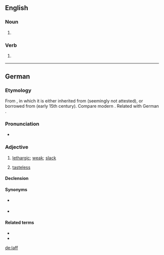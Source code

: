 ==English==

===Noun===
{{en-noun}}
# {{label|en|chiefly|humorous|or|for children}} {{alternative spelling of|laugh|lang=en}}

===Verb===
{{en-verb}}
# {{label|en|chiefly|humorous|or|for children}} {{alternative spelling of|laugh|lang=en}}

----

==German==

===Etymology===
From {{etyl|nds-de|de}}, in which it is either inherited from {{etyl|gml|de}} (seemingly not attested), or borrowed from {{etyl|dum|de}} {{m|dum|laf}} (early 15th century). Compare modern {{cog|nl|laf||cowardly}}. Related with German {{m|de|labberig||slack; not crisp}}.

===Pronunciation===
* {{IPA|/laf/|lang=de}}

===Adjective===
{{de-adjective|laffer|laffsten}}

# {{lb|de|regional|chiefly|northern and central Germany}} [[lethargic]]; [[weak]]; [[slack]]
# {{lb|de|regional|chiefly|northern and central Germany}} [[tasteless]]

====Declension====
{{de-decl-adj|laff|laffer|laffst}}

====Synonyms====
* {{sense|lethargic}} {{l|de|schlapp}}
* {{sense|tasteless}} {{l|de|fad}}

====Related terms====
* {{l|de|labberig}}
* {{l|de|labern}}

[[de:laff]]